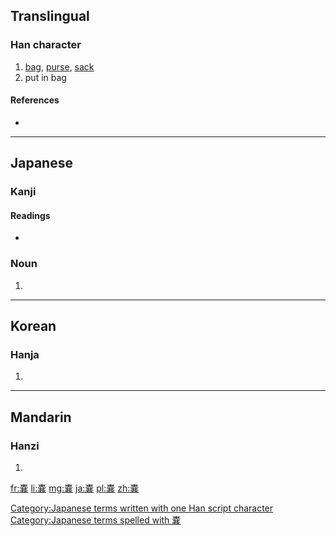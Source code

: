 {{also|囊}}
==Translingual==

===Han character===
{{Han char|rn=30|rad=口|as=15|sn=18|four=|canj=十金廿廿女 (JCTTV)}}

# [[bag]], [[purse]], [[sack]]
# put in bag

====References====
* {{Han ref|kx=0213.171|hdz=10699.041|uh=56A2|ud=22178}}

----

==Japanese==

===Kanji===
{{ja-kanji|grade=|rs=口15}}

====Readings====
* {{ja-readings|on=[[のう]] (nō)|kun=[[ふくろ]] (fukuro)}}

===Noun===
{{ja-noun|k|hira=ふくろ|rom=fukuro}}

# {{alternative form of|袋|lang=ja}}

[[Category:Japanese terms written with one Han script character]]
[[Category:Japanese terms spelled with 嚢]]
----

==Korean==

===Hanja===
{{ko-hanja|hangeul=낭|rv=nang|mr=nang}}

# {{defn|lang=ko|sort=口15}}

----

==Mandarin==

===Hanzi===
{{cmn-hanzi|pin=[[áo]] ([[ao2]]), [[náng]] ([[nang2]])|wg=ao<sup>2</sup>, nang<sup>2</sup>}}

# {{defn|lang=cmn|sort=口15}}

[[fr:嚢]]
[[li:嚢]]
[[mg:嚢]]
[[ja:嚢]]
[[pl:嚢]]
[[zh:嚢]]